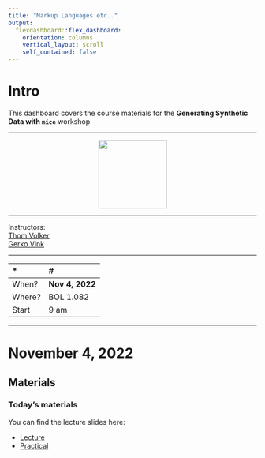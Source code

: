 ```yaml
---
title: "Markup Languages etc.."
output: 
  flexdashboard::flex_dashboard:
    orientation: columns
    vertical_layout: scroll
    self_contained: false
---
```


# Intro {.sidebar}
This dashboard covers the course materials for the **Generating Synthetic Data with `mice`** workshop

---

<center>
<a href='https://github.com/amices/mice/raw/master/man/figures/MICE_sticker_SMALL.png'><img src='https://github.com/amices/mice/raw/master/man/figures/MICE_sticker_SMALL.png' height="139" /></a>
</center>

---

Instructors: <br> [Thom Volker](https://thomvolker.github.io) <br> [Gerko Vink](https://www.gerkovink.com) <br>

---


| *  |  #   |
|:--------|:-----|
|   When? | **Nov 4, 2022** | 
| Where? |  BOL 1.082 | 
|  Start | 9 am | 

---

# November 4, 2022

## Materials

### Today's materials
You can find the lecture slides here:

-   [Lecture](Lecture.html)
-   [Practical](UMCUSynthetic.html)
